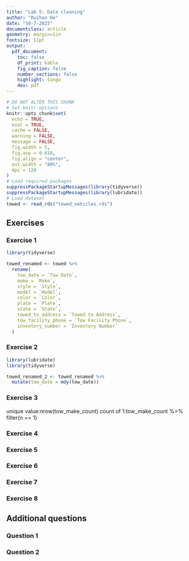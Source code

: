 ```yaml
---
title: "Lab 5: Data cleaning"
author: "Ruihan He"
date: "10-7-2025"
documentclass: article
geometry: margin=1in
fontsize: 11pt
output:
  pdf_document:
    toc: false
    df_print: kable
    fig_caption: false
    number_sections: false
    highlight: tango
    dev: pdf
---
```


```r
# DO NOT ALTER THIS CHUNK
# Set knitr options
knitr::opts_chunk$set(
  echo = TRUE,
  eval = TRUE,
  cache = FALSE,
  warning = FALSE,
  message = FALSE,
  fig.width = 5,
  fig.asp = 0.618,
  fig.align = "center",
  out.width = "80%",
  dpi = 120
)
# Load required packages
suppressPackageStartupMessages(library(tidyverse))
suppressPackageStartupMessages(library(lubridate))
# Load dataset
towed <- read_rds("towed_vehicles.rds")
```

## Exercises

### Exercise 1
```r
library(tidyverse)

towed_renamed <- towed %>%
  rename(
    tow_date = `Tow Date`,
    make = `Make`,
    style = `Style`,
    model = `Model`,
    color = `Color`,
    plate = `Plate`,
    state = `State`,
    towed_to_address = `Towed to Address`,
    tow_facility_phone = `Tow Facility Phone`,
    inventory_number = `Inventory Number`
  )
```




### Exercise 2
```r
library(lubridate)
library(tidyverse)

towed_renamed_2 <- towed_renamed %>%
  mutate(tow_date = mdy(tow_date))
```




### Exercise 3
unique value:nrow(tow_make_count)
count of 1:tow_make_count %>% filter(n == 1)




### Exercise 4




### Exercise 5




### Exercise 6




### Exercise 7




### Exercise 8




## Additional questions

### Question 1




### Question 2




